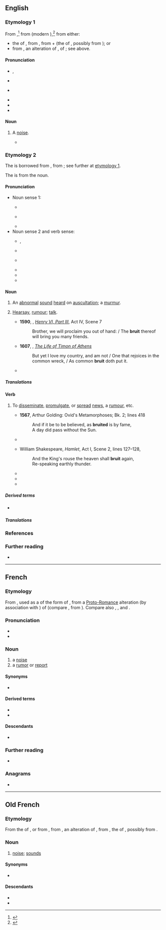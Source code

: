 {{also|brúit}}
==English==
{{was wotd|2020|August|10}}

===Etymology 1===
{{PIE root|en|h₁rewg}}
From {{inh|en|enm|bruit|t=commotion, tumult; fame, renown; collective noun for a group of barons}}{{nb...|brewt, brut|otherforms=1}},<ref>{{R:MED Online|pos=n|id=MED6204}}</ref> from {{der|en|fro|bruit|t=noise; sounds}} (modern {{cog|fr|bruit|t=noise; report, rumour}}),<ref>{{R:Lexico|pos=n}}</ref> from either:

* the {{glossary|past}} {{glossary|participle}} of {{m|fro|bruire|t=to make a noise; to rattle; to roar; to rustle}}, from {{der|en|VL.|*brūgere}}, from {{der|en|la|*bragere}} + {{m|la|rugīre}} (the {{glossary|present}} {{glossary|active}} {{glossary|infinitive}} of {{m|la|rugiō|t=to bray; to bellow, roar; to rumble}}, possibly from {{der|en|ine-pro|*h₁rewg-|t=to belch; to roar}}); or
* from {{der|en|VL.|*brūgitus}}, an alteration of {{der|en|la|rugītus|t=brayed; bellowed, roared; rumbled}}, {{glossary|participle}} of {{m|la|rugīre}}; see above.

====Pronunciation====
* {{a|RP}} {{enPR|bro͞ot}}, {{IPA|en|/bɹuːt/}}
* {{audio|en|LL-Q1860 (eng)-I learned some phrases-bruit.wav|Audio (RP)}}
* {{a|GA}} {{IPA|en|/bɹut/}}
* {{audio|en|En-us-brute.ogg|Audio (GA)}}
* {{rhymes|en|uːt}}
* {{homophones|en|brute}}

====Noun====
{{en-noun|~}}

# {{lb|en|obsolete}} A [[noise#Noun|noise]].
#* {{quote-book|en|author=Thomas Hood|authorlink=Thomas Hood|title=The Plea of the Midsummer Fairies|year=1827|page=6|pageurl=https://books.google.com/books?id=5skjAAAAMAAJ&pg=PA6|oclc=|passage=[...] When some fresh '''bruit''' / Startled me all aheap!—and soon I saw / The horridest shape that ever raised my awe.}}

===Etymology 2===
The {{glossary|noun}} is borrowed from {{bor|en|fr|bruit|t=noise; report, rumour}}, from {{der|en|fro|bruit|t=noise; sounds}}; see further at [[#Etymology 1|etymology 1]].

The {{glossary|verb}} is from the noun.

====Pronunciation====
* Noun sense 1:
** {{a|RP}} {{IPA|en|/ˈbɹuːi/|/bɹuːˈiː/|/bɹuːt/}}
** {{a|GA}} {{IPA|en|/ˈbɹui/|/bɹuˈi/|/bɹut/}}
** {{hyphenation|en|bru|it}}
* Noun sense 2 and verb sense:
** {{a|RP}} {{enPR|bro͞ot}}, {{IPA|en|/bɹuːt/}}
** {{audio|en|LL-Q1860 (eng)-I learned some phrases-bruit.wav|Audio (RP)}}
** {{a|GA}} {{IPA|en|/bɹut/}}
** {{audio|en|En-us-brute.ogg|Audio (GA)}}
** {{rhymes|en|uːt}}
** {{homophones|en|brute}}

====Noun====
{{en-noun|~}}

# {{lb|en|countable|medicine}} An [[abnormal]] [[sound#Noun|sound]] [[hear]]d on [[auscultation]]; a [[murmur#Noun|murmur]].
# {{lb|en|uncountable|archaic}} [[hearsay|Hearsay]], [[rumour#Noun|rumour]]; [[talk#Noun|talk]].
#* '''1590''', {{w|William Shakespeare}}, ''[[s:The Third Part of King Henry the Sixth|Henry VI, Part III]]'', Act IV, Scene 7
#*: Brother, we will proclaim you out of hand: / The '''bruit''' thereof will bring you many friends.
#* '''1607''', {{w|William Shakespeare}}, ''[[s:The Life of Timon of Athens|The Life of Timon of Athens]]''
#*: But yet I love my country, and am not / One that rejoices in the common wreck, / As common '''bruit''' doth put it.
#* {{quote-book|en|year=1922|author={{w|Michael Arlen}}|title=[http://openlibrary.org/works/OL1519647W “Piracy”: A Romantic Chronicle of These Days]|chapter=Ep./1/1
|passage=And so it had always pleased M. Stutz to expect great things from the dark young man whom he had first seen in his early twenties ; and his expectations had waxed rather than waned on hearing the faint '''bruit''' of the love of Ivor and Virginia—for Virginia, M. Stutz thought, would bring fineness to a point in a man like Ivor Marlay, [...]}}

=====Translations=====
{{trans-top|abnormal sound heard on auscultation}}
{{trans-mid}}
{{trans-bottom}}

{{trans-see|hearsay, rumour|hearsay|rumour}}

====Verb====
{{en-verb}}

# {{lb|en|archaic|_|in|_|Britain|current in the|_|US}} To [[disseminate]], [[promulgate]], or [[spread#Verb|spread]] [[news]], a [[rumour#Noun|rumour]], etc.
#* '''1567''', Arthur Golding: Ovid's Metamorphoses; Bk. 2; lines 418
#*: And if it be to be believed, as '''bruited''' is by fame,<br>A day did pass without the Sun.
#* {{quote-book|en|year=1590|author=Thomas Hariot|title=A Brief and True Report of the new found land of Virginia|passage=There haue bin diuers and variable reportes with some slaunderous and shamefull speeches '''bruited''' abroade by many that returned from thence.}}
#* {{circa|1600}} William Shakespeare, ''Hamlet'', Act I, Scene 2, lines 127–128,
#*: And the King's rouse the heaven shall '''bruit''' again,
#*: Re-speaking earthly thunder.
#* {{quote-book|en|year=1942|author=George Rawlinson, transl.|title=The Persian Wars|url=http://mcadams.posc.mu.edu/txt/ah/herodotus/|chapter=Erato|by=Herodotus|passage=In course of time Ariston died; and Demaratus received the kingdom: but it was fated, as it seems, that these words, when '''bruited''' abroad, should strip him of his sovereignty.}}
#* {{quote-book|en|year=1997|author=Don DeLillo|title=Underworld|passage=Paranoid. Now he knew what it meant, this word that was bandied and '''bruited''' so easily, and he sensed the connections being made around him.}}
#* {{quote-web|en|author=Darren Murph|title=China’s maglev trains to hit 1,000km/h in three years|url=http://www.engadget.com/2010/08/04/chinas-maglev-trains-to-hit-1-000kph-in-three-years-doc-brown/|work={{w|Engadget}}|date=4 August 2010|passage=[I]t's '''bruited''' that the tunnel would cost "10 to 20 million yuan [...]}}

=====Derived terms=====
* {{l|en|bruiter}} {{qualifier|archaic}}

=====Translations=====
{{trans-top|to disseminate, promulgate, or spread news, a rumour, etc.}}
{{trans-mid}}
{{trans-bottom}}

===References===
<references />

===Further reading===
* {{pedia}}

----

==French==

===Etymology===
{{PIE root|fr|h₁rewg}}
From {{inh|fr|fro|bruit}}, used as a {{glossary|noun}} of the {{glossary|past}} {{glossary|participle}} form of {{m|fro|bruire|t=to roar}}, from a [[w:Proto-Romance language|Proto-Romance]] alteration (by association with {{m|fro|braire|t=to bray; to cry out, shout out}}) of {{inh|fr|la|rugītus|t=brayed; bellowed, roared; rumbled}} (compare {{inh|fr|VL.|*brugitus}}, from {{inh|fr|la|*brūgere}}). Compare also {{cog|es|ruido}}, {{cog|pt|ruído}}, and {{m+|fr|rut}}.

===Pronunciation===
* {{fr-IPA}}
* {{audio|fr|Fr-bruit.ogg|audio}}

===Noun===
{{fr-noun|m}}

# a [[noise#Noun|noise]]
# a [[rumor#Noun|rumor]] or [[report#Noun|report]]

====Synonyms====
* {{sense|noise}} {{l|fr|hélas|g=m}} {{q|Louisiana}}

====Derived terms====
* {{l|fr|bruitage}}
* {{l|fr|bruiteur}}

====Descendants====
* {{desc|en|bruit|bor=1}}

===Further reading===
* {{R:TLFi}}

===Anagrams===
* {{l|fr|tribu}}

----

==Old French==

===Etymology===
{{PIE root|fro|h₁rewg}}
From the {{glossary|past}} {{glossary|participle}} of {{m|fro|bruire|t=to roar}}, or from {{inh|fro|VL.|*brūgitus}}, from {{inh|fro|la|*brūgere}}, an alteration of {{inh|fro|la||rugītus|t=brayed; bellowed, roared; rumbled}}, from {{m|la|rugīre}}, the {{glossary|present}} {{glossary|active}} {{glossary|infinitive}} of {{m|la|rugiō|t=to bray; to bellow, roar; to rumble}}, possibly from {{der|fro|ine-pro|*h₁rewg-|t=to belch; to roar}}.

===Noun===
{{fro-noun|m}}

# [[noise#Noun|noise]]; [[sound#Noun|sounds]]

====Synonyms====
* {{l|fro|noise}}

====Descendants====
* {{desc|en|bruit}}
* {{desc|fr|bruit}}